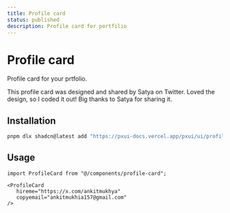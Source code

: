 ```yaml
---
title: Profile card
status: published
description: Profile card for portfilio
---
```


# Profile card

Profile card for your prtfolio.

<CompPreview name="profile-card" />

<Note>This profile card was designed and shared by <NextLink href="https://x.com/heysatya_">Satya</NextLink> on Twitter. Loved the design, so I coded it out! Big thanks to Satya for sharing it.</Note>

## Installation

```bash
pnpm dlx shadcn@latest add "https://pxui-docs.vercel.app/pxui/ui/profile-card.json"
```

## Usage

```tsx
import ProfileCard from "@/components/profile-card";
```

```tsx /hireme=/#v /copyemail=/#v
<ProfileCard 
   hireme="https://x.com/ankitmukhya" 
   copyemail="ankitmukhia157@gmail.com" 
/>
```
